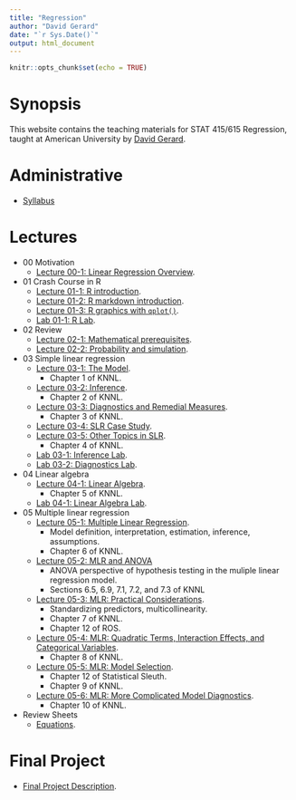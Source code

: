 ```yaml
---
title: "Regression"
author: "David Gerard"
date: "`r Sys.Date()`"
output: html_document
---
```


```r
knitr::opts_chunk$set(echo = TRUE)
```

# Synopsis

This website contains the teaching materials for STAT 415/615 Regression, taught at American 
University by [David Gerard](https://dcgerard.github.io/).

# Administrative

- [Syllabus](./syllabus.html)

# Lectures

- 00 Motivation
  - [Lecture 00-1: Linear Regression Overview](./00_motivation.html).
- 01 Crash Course in R
  - [Lecture 01-1: R introduction](./01_r_intro.html).
  - [Lecture 01-2:  R markdown introduction](01_r_markdown.html).
  - [Lecture 01-3: R graphics with `qplot()`](./01_qplot.html).
  - [Lab 01-1: R Lab](./01_r_lab.html).
- 02 Review
  - [Lecture 02-1: Mathematical prerequisites](./02_math_prereq.html).
  - [Lecture 02-2: Probability and simulation](./02_prob_sim.html).
- 03 Simple linear regression
  - [Lecture 03-1: The Model](./03_ols.html). 
      - Chapter 1 of KNNL.
  - [Lecture 03-2: Inference](./03_inference.html). 
      - Chapter 2 of KNNL.
  - [Lecture 03-3: Diagnostics and Remedial Measures](./03_diagnostics.html). 
      - Chapter 3 of KNNL.
  - [Lecture 03-4: SLR Case Study](./03_slr_case.html).
  - [Lecture 03-5: Other Topics in SLR](./03_other_topics.html).
      - Chapter 4 of KNNL.
  - [Lab 03-1: Inference Lab](./03_inference_lab.html).
  - [Lab 03-2: Diagnostics Lab](./03_diagnostics_lab.html).
- 04 Linear algebra
  - [Lecture 04-1: Linear Algebra](./04_linear_algebra.html). 
      - Chapter 5 of KNNL.
  - [Lab 04-1: Linear Algebra Lab](./04_linear_algebra_lab.html). 
- 05 Multiple linear regression
  - [Lecture 05-1: Multiple Linear Regression](./05_mlr_i.html).
      - Model definition, interpretation, estimation, inference, assumptions.
      - Chapter 6 of KNNL.
  - [Lecture 05-2: MLR and ANOVA](./05_mlr_anova.html)
      - ANOVA perspective of hypothesis testing in the muliple linear regression model.
      - Sections 6.5, 6.9, 7.1, 7.2, and 7.3 of KNNL
  - [Lecture 05-3: MLR: Practical Considerations](./05_mlr_ii.html).
      - Standardizing predictors, multicollinearity.
      - Chapter 7 of KNNL.
      - Chapter 12 of ROS.
  - [Lecture 05-4: MLR: Quadratic Terms, Interaction Effects, and Categorical Variables](./05_mlr_iii.html).
      - Chapter 8 of KNNL.
  - [Lecture 05-5: MLR: Model Selection](./05_mlr_selection.html).
      - Chapter 12 of Statistical Sleuth.
      - Chapter 9 of KNNL.
  - [Lecture 05-6: MLR: More Complicated Model Diagnostics](05_mlr_diagnostics.html).
      - Chapter 10 of KNNL.
<!-- - 06 Design -->
<!--   - [Lecture 06-1: Design of Regression Experiments](./06_design.html). -->
<!-- - 07 Logistic Regression -->
<!--   - [Lecture 07-1: Logistic Regression](./07_logistic.html). -->
- Review Sheets
  - [Equations](./rr_equations.html).

# Final Project

- [Final Project Description](./pp_new.html).
